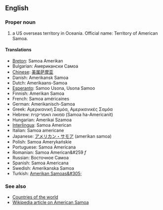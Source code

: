 ==English==

===Proper noun===

# a US overseas territory in Oceania. Official name: Territory of American Samoa.

====Translations====
*[[Breton]]: Samoa Amerikan
*Bulgarian: Американски Самоа
*[[Chinese]]: [[美属萨摩亚]]
*Danish: Amerikansk Samoa
*Dutch: Amerikaans-Samoa
*[[Esperanto]]: Samoo Usona, Usona Samoo
*Finnish: Amerikan Samoa
*French: Samoa américaines
*German: Amerikanisch-Samoa
*Greek: Αμερικανική Σαμόα, Αμερικανικές Σαμόα
*Hebrew: סמואה האמריקנית (Samoa ha-Americanit)
*Hungarian: Amerikai Szamoa
*[[Interlingua]]: Samoa American
*Italian: Samoa americane
*Japanese: [[アメリカン・サモア]] (amerikan samoa)
*Polish: Samoa Amerykańskie
*Portuguese: Samoa Americana
*Romanian: Samoa American&#259 ''f''
*Russian: Восточное Самоа
*Spanish: Samoa Americana
*Swedish: Amerikanska Samoa
*Turkish: [[Amerikan Samoas&#305;]]

===See also===
*[[Countries of the world]]
*[[w:American Samoa|Wikipedia article on American Samoa]]